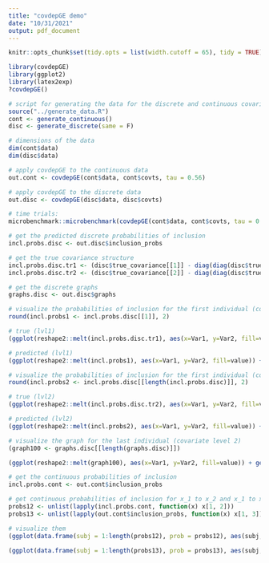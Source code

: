 ```yaml
---
title: "covdepGE demo"
date: "10/31/2021"
output: pdf_document
---
```


```r
knitr::opts_chunk$set(tidy.opts = list(width.cutoff = 65), tidy = TRUE)
```

```r
library(covdepGE)
library(ggplot2)
library(latex2exp)
?covdepGE()

# script for generating the data for the discrete and continuous covariate model
source("../generate_data.R") 
cont <- generate_continuous()
disc <- generate_discrete(same = F)

# dimensions of the data
dim(cont$data)
dim(disc$data)

# apply covdepGE to the continuous data
out.cont <- covdepGE(cont$data, cont$covts, tau = 0.56)

# apply covdepGE to the discrete data 
out.disc <- covdepGE(disc$data, disc$covts)

# time trials:
microbenchmark::microbenchmark(covdepGE(cont$data, cont$covts, tau = 0.56), covdepGE(disc$data, disc$covts), times = 10)

# get the predicted discrete probabilities of inclusion
incl.probs.disc <- out.disc$inclusion_probs

# get the true covariance structure
incl.probs.disc.tr1 <- (disc$true_covariance[[1]] - diag(diag(disc$true_covariance[[1]])) != 0) * 1
incl.probs.disc.tr2 <- (disc$true_covariance[[2]] - diag(diag(disc$true_covariance[[2]])) != 0) * 1

# get the discrete graphs
graphs.disc <- out.disc$graphs

# visualize the probabilities of inclusion for the first individual (covariate level 1)
round(incl.probs1 <- incl.probs.disc[[1]], 2)

# true (lvl1)
(ggplot(reshape2::melt(incl.probs.disc.tr1), aes(x=Var1, y=Var2, fill=value)) + geom_tile(color = "brown") + scale_fill_gradient(low = "white", high = "steelblue", breaks = c(1, 0)) + guides(fill=guide_legend(title="")) + theme_classic() + xlab("Variable") + ylab("Variable") + scale_x_continuous(breaks = seq(1, ncol(disc$data), 2)) + scale_y_continuous(breaks = seq(1, ncol(disc$data), 2)) + ggtitle("TRUE Graph for covariate level 1") + theme(plot.title = element_text(hjust = 0.5)))

# predicted (lvl1)
(ggplot(reshape2::melt(incl.probs1), aes(x=Var1, y=Var2, fill=value)) + geom_tile(color = "brown") + scale_fill_gradient(low = "white", high = "steelblue", breaks = c(1, 0)) + labs(fill="Probability of Inclusion") + theme_classic() + xlab("Variable") + ylab("Variable") + scale_x_continuous(breaks = seq(1, ncol(disc$data), 2)) + scale_y_continuous(breaks = seq(1, ncol(disc$data), 2)) + ggtitle("Inclusion probability for covariate level 1") + theme(plot.title = element_text(hjust = 0.5)))

# visualize the probabilities of inclusion for the first individual (covariate level 1)
round(incl.probs2 <- incl.probs.disc[[length(incl.probs.disc)]], 2)

# true (lvl2)
(ggplot(reshape2::melt(incl.probs.disc.tr2), aes(x=Var1, y=Var2, fill=value)) + geom_tile(color = "brown") + scale_fill_gradient(low = "white", high = "steelblue", breaks = c(1, 0)) + guides(fill=guide_legend(title="")) + theme_classic() + xlab("Variable") + ylab("Variable") + scale_x_continuous(breaks = seq(1, ncol(disc$data), 2)) + scale_y_continuous(breaks = seq(1, ncol(disc$data), 2)) + ggtitle("TRUE Graph for covariate level 2") + theme(plot.title = element_text(hjust = 0.5)))

# predicted (lvl2)
(ggplot(reshape2::melt(incl.probs2), aes(x=Var1, y=Var2, fill=value)) + geom_tile(color = "brown") + scale_fill_gradient(low = "white", high = "steelblue", breaks = c(1, 0)) + labs(fill="Probability of Inclusion") + theme_classic() + xlab("Variable") + ylab("Variable") + scale_x_continuous(breaks = seq(1, ncol(disc$data), 2)) + scale_y_continuous(breaks = seq(1, ncol(disc$data), 2)) + ggtitle("Inclusion probability for covariate level 2") + theme(plot.title = element_text(hjust = 0.5)))

# visualize the graph for the last individual (covariate level 2)
(graph100 <- graphs.disc[[length(graphs.disc)]])

(ggplot(reshape2::melt(graph100), aes(x=Var1, y=Var2, fill=value)) + geom_tile(color = "brown") + scale_fill_gradient(low = "white", high = "steelblue", breaks = c(1, 0)) + guides(fill=guide_legend(title="")) + theme_classic() + xlab("Variable") + ylab("Variable") + scale_x_continuous(breaks = seq(1, ncol(disc$data), 2)) + scale_y_continuous(breaks = seq(1, ncol(disc$data), 2)) + ggtitle("Graph for covariate level 2") + theme(plot.title = element_text(hjust = 0.5)))

# get the continuous probabilities of inclusion 
incl.probs.cont <- out.cont$inclusion_probs

# get continuous probabilities of inclusion for x_1 to x_2 and x_1 to x_3
probs12 <- unlist(lapply(incl.probs.cont, function(x) x[1, 2]))
probs13 <- unlist(lapply(out.cont$inclusion_probs, function(x) x[1, 3]))

# visualize them
(ggplot(data.frame(subj = 1:length(probs12), prob = probs12), aes(subj, prob)) + geom_line() + geom_point(color = "dodgerblue", fill = "white", shape = 21)  + theme_classic() + xlab("Subject Index") + ylab("Inclusion Probability") + ggtitle(TeX("Inclusion probability of an edge between $x_1$ and $x_2$")) + theme(plot.title = element_text(hjust = 0.5)))

(ggplot(data.frame(subj = 1:length(probs13), prob = probs13), aes(subj, prob)) + geom_line() + geom_point(color = "tomato2", fill = "white", shape = 21)  + theme_classic() + xlab("Subject Index") + ylab("Inclusion Probability") + ggtitle(TeX("Inclusion probability of an edge between $x_1$ and $x_3$")) + theme(plot.title = element_text(hjust = 0.5)))
```
